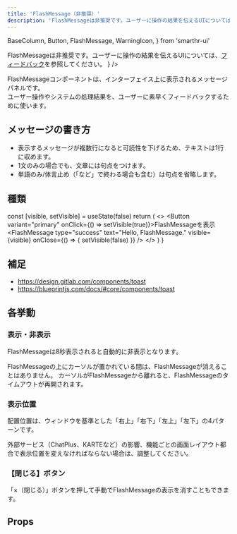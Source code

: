 ```yaml
---
title: 'FlashMessage（非推奨）'
description: 'FlashMessageは非推奨です。ユーザーに操作の結果を伝えるUIについては、フィードバックのデザインパターンを参照してください。'
---
```


  BaseColumn,
  Button,
  FlashMessage,
  WarningIcon,
} from 'smarthr-ui'


<BaseColumn>
  <WarningIcon text={
    <span>
    FlashMessageは非推奨です。ユーザーに操作の結果を伝えるUIについては、<a href="/products/design-patterns/feedback">フィードバック</a>を参照してください。
    </span>}
    />
</BaseColumn>


FlashMessageコンポーネントは、インターフェイス上に表示されるメッセージパネルです。  
ユーザー操作やシステムの処理結果を、ユーザーに素早くフィードバックするために使います。


<ComponentStory name="FlashMessage" />

## メッセージの書き方

* 表示するメッセージが複数行になると可読性を下げるため、テキストは1行に収めます。
* 1文のみの場合でも、文章には句点をつけます。
* 単語のみ/体言止め（「など」で終わる場合も含む）は句点を省略します。

## 種類

  const [visible, setVisible] = useState(false)
  return (
    <>
        <Button variant="primary" onClick={() => setVisible(true)}>FlashMessageを表示</Button>
        <FlashMessage type="success" text="Hello, FlashMessage." visible={visible} onClose={() => { setVisible(false) }} />
    </>
  )
}

<ComponentPreview>
  <DynamicFlashMessage />
</ComponentPreview>

## 補足

* https://design.gitlab.com/components/toast
* https://blueprintjs.com/docs/#core/components/toast

## 各挙動

### 表示・非表示

FlashMessageは8秒表示されると自動的に非表示となります。

FlashMessageの上にカーソルが置かれている間は、FlashMessageが消えることはありません。
カーソルがFlashMessageから離れると、FlashMessageのタイムアウトが再開されます。


### 表示位置

配置位置は、ウィンドウを基準とした「右上」「右下」「左上」「左下」の4パターンです。

外部サービス（ChatPlus、KARTEなど）の影響、機能ごとの画面レイアウト都合で表示位置を変えなければならない場合は、調整してください。


### 【閉じる】ボタン

「×（閉じる）」ボタンを押して手動でFlashMessageの表示を消すこともできます。


## Props

<ComponentPropsTable name="FlashMessage" />
